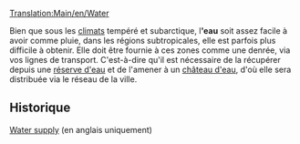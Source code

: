 [[Translation:Main/en/Water]]{{en/-}}
{{fr/Cargaison|nom=Eau
|image=Water.png
|produit=[[Main/fr/Réserve d'eau|Réserve d'eau]]
|accepté=[[Main/fr/Château d'eau|Château d'eau]]
}}

Bien que sous les [[Main/fr/Climat|climats]] tempéré et subarctique, l''''eau''' soit assez facile à avoir comme pluie, dans les régions subtropicales, elle est parfois plus difficile à obtenir. Elle doit être fournie à ces zones comme une denrée, via vos lignes de transport. C'est-à-dire qu'il est nécessaire de la récupérer depuis une [[Main/fr/Réserve d'eau|réserve d'eau]] et de l'amener à un [[Main/fr/Château d'eau|château d'eau]], d'où elle sera distribuée via le réseau de la ville.

==Historique==
[http://en.wikipedia.org/wiki/Water_supply Water supply] (en anglais uniquement)